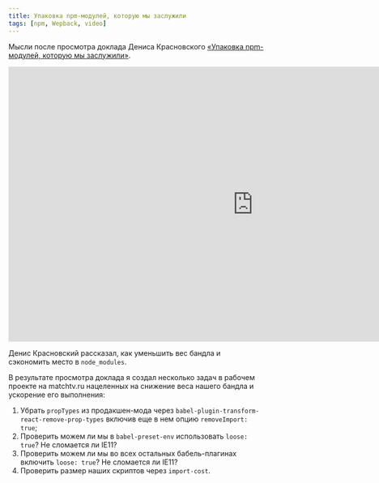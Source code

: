 ```yaml
---
title: Упаковка npm-модулей, которую мы заслужили
tags: [npm, Wepback, video]
---
```


Мысли после просмотра доклада Дениса Красновского [«Упаковка npm-модулей, которую мы заслужили»](https://www.youtube.com/watch?t=746&v=vhHrHdtv7Po).

<!--truncate-->

<div class="video">
    <iframe width="966" height="543" src="https://www.youtube.com/embed/vhHrHdtv7Po?start=746" frameborder="0" allow="accelerometer; autoplay; encrypted-media; gyroscope; picture-in-picture" allowfullscreen></iframe>
</div>

Денис Красновский рассказал, как уменьшить вес бандла и сэкономить место в `node_modules`.

В результате просмотра доклада я создал несколько задач в рабочем проекте на matchtv.ru нацеленных на снижение веса нашего бандла и ускорение его выполнения:

1. Убрать `propTypes` из продакшен-мода через `babel-plugin-transform-react-remove-prop-types` включив еще в нем опцию `removeImport: true`;
2. Проверить можем ли мы в `babel-preset-env` использовать `loose: true`? Не сломается ли IE11?
3. Проверить можем ли мы во всех остальных бабель-плагинах включить `loose: true`? Не сломается ли IE11?
4. Проверить размер наших скриптов через `import-cost`.
